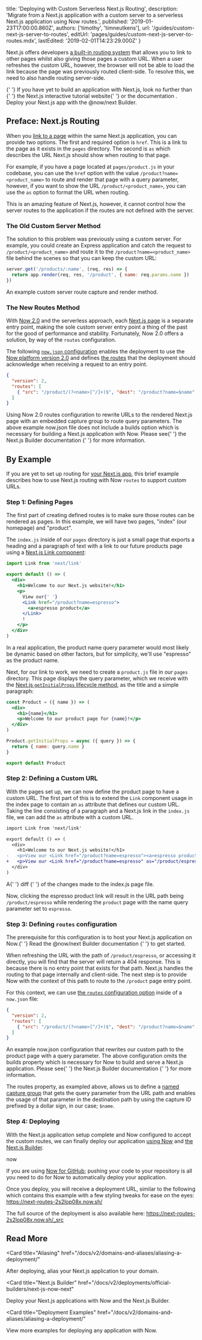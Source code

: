 
  title: 'Deploying with Custom Serverless Next.js Routing',
  description:
    'Migrate from a Next.js application with a custom server to a serverless Next.js application using Now routes.',
  published: '2019-01-23T17:00:00.860Z',
  authors: ['timothy', 'timneutkens'],
  url: '/guides/custom-next-js-server-to-routes',
  editUrl: 'pages/guides/custom-next-js-server-to-routes.mdx',
  lastEdited: '2019-02-01T14:23:29.000Z'
}

Next.js offers developers [a built-in routing system](https://nextjs.org/docs/#routing) that allows you to link to other pages whilst also giving those pages a custom URL. When a user refreshes the custom URL, however, the browser will not be able to load the link because the page was previously routed client-side. To resolve this, we need to also handle routing server-side.

<Note>
  {' '}
  If you have yet to build an application with Next.js, look no further than<GenericLink href="https://nextjs.org/learn">
    {' '}
    the Next.js interactive tutorial website{' '}
  </GenericLink> or <GenericLink href="https://nextjs.org/docs">
    the documentation
  </GenericLink>. <GenericLink href="/docs/v2/deployments/official-builders/next-js-now-next">Deploy your Next.js app with the @now/next Builder.</GenericLink>
</Note>

## Preface: Next.js Routing

When you [link to a page](https://nextjs.org/docs/#routing) within the same Next.js application, you can provide two options. The first and required option is `href`. This is a link to the page as it exists in the `pages` directory. The second is `as` which describes the URL Next.js should show when routing to that page.

For example, if you have a page located at `pages/product.js` in your codebase, you can use the `href` option with the value `/product?name=<product_name>` to route and render that page with a query parameter, however, if you want to show the URL `/product/<product_name>`, you can use the `as` option to format the URL when routing.

This is an amazing feature of Next.js, however, it cannot control how the server routes to the application if the routes are not defined with the server.

### The Old Custom Server Method

The solution to this problem was previously using a custom server. For example, you could create an Express application and catch the request to `/product/<product_name>` and route it to the `/product?name=<product_name>` file behind the scenes so that you can keep the custom URL:

```js
server.get('/products/:name', (req, res) => {
  return app.render(req, res, '/product', { name: req.params.name })
})
```

<Caption>An example custom server route capture and render method.</Caption>

### The New Routes Method

With [Now 2.0](https://zeit.co/docs/v2/platform/upgrade-to-2-0/) and the serverless approach, each [Next.js page](https://zeit.co/docs/v2/deployments/official-builders/next-js-now-next/) is a separate entry point, making the sole custom server entry point a thing of the past for the good of performance and stability. Fortunately, Now 2.0 offers a solution, by way of the `routes` configuration.

The following [`now.json` configuration](/docs/v2/deployments/configuration) enables the deployment to use the [Now platform version 2.0](https://zeit.co/docs/v2/platform/overview/#versioning) and defines [the routes](/docs/v2/deployments/configuration#routes) that the deployment should acknowledge when receiving a request to an entry point.

```json
{
  "version": 2,
  "routes": [
    { "src": "/product/(?<name>[^/]+)$", "dest": "/product?name=$name" }
  ]
}
```

<Caption>
  Using Now 2.0 routes configuration to rewrite URLs to the rendered Next.js
  page with an embedded capture group to route query parameters.
</Caption>

<Note>
  The above example <InlineCode>now.json</InlineCode> file does not include a
  builds option which is necessary for building a Next.js application with Now.
  Please see{' '}
  <GenericLink href="/docs/v2/deployments/official-builders/next-js-now-next/#how-to-use-it">
    the Next.js Builder documentation
  </GenericLink>{' '}
  for more information.
</Note>

## By Example

If you are yet to set up routing for [your Next.js app](https://nextjs.org/docs/#setup), this brief example describes how to use Next.js routing with Now `routes` to support custom URLs.

### Step 1: Defining Pages

The first part of creating defined routes is to make sure those routes can be rendered as pages. In this example, we will have two pages, "index" (our homepage) and "product".

The `index.js` inside of our `pages` directory is just a small page that exports a heading and a paragraph of text with a link to our future products page using a [Next.js Link component](https://nextjs.org/docs/#with-link):

```jsx
import Link from 'next/link'

export default () => (
  <div>
    <h1>Welcome to our Next.js website!</h1>
    <p>
      View our{' '}
      <Link href="/product?name=espresso">
        <a>espresso product</a>
      </Link>
      !
    </p>
  </div>
)
```

<Note>
  In a real application, the product name query parameter would most likely be
  dynamic based on other factors, but for simplicity, we'll use "espresso" as
  the product name.
</Note>

Next, for our link to work, we need to create a `product.js` file in our `pages` directory. This page displays the query parameter, which we receive with the [Next.js `getInitialProps` lifecycle method](https://nextjs.org/docs/#fetching-data-and-component-lifecycle), as the title and a simple paragraph:

```jsx
const Product = ({ name }) => (
  <div>
    <h1>{name}</h1>
    <p>Welcome to our product page for {name}!</p>
  </div>
)

Product.getInitialProps = async ({ query }) => {
  return { name: query.name }
}

export default Product
```

### Step 2: Defining a Custom URL

With the pages set up, we can now define the product page to have a custom URL.
The first part of this is to extend the `Link` component usage in the index page to contain an `as` attribute that defines our custom URL. Taking the line consisting of a paragraph and a Next.js link in the `index.js` file, we can add the `as` attribute with a custom URL.

```diff
import Link from 'next/link'

export default () => (
  <div>
    <h1>Welcome to our Next.js website!</h1>
-   <p>View our <Link href="/product?name=espresso"><a>espresso product</a></Link>!</p>
+   <p>View our <Link href="/product?name=espresso" as="/product/espresso"><a>espresso product</a></Link>!</p>
  </div>
)
```

<Caption>
  A{' '}
  <GenericLink href="https://en.wikipedia.org/wiki/File_comparison">
    diff
  </GenericLink>{' '}
  of the changes made to the <InlineCode>index.js</InlineCode> page file.
</Caption>

Now, clicking the espresso product link will result in the URL path being `/product/espresso` while rendering the `product` page with the name query parameter set to `espresso`.

### Step 3: Defining `routes` configuration

<Note>
  The prerequisite for this configuration is to host your Next.js application on
  Now.{' '}
  <GenericLink href="/docs/v2/deployments/official-builders/next-js-now-next/">
    Read the @now/next Builder documentation
  </GenericLink>{' '}
  to get started.
</Note>

When refreshing the URL with the path of `/product/espresso`, or accessing it directly, you will find that the server will return a 404 response. This is because there is no entry point that exists for that path. Next.js handles the routing to that page internally and client-side. The next step is to provide Now with the context of this path to route to the `/product` page entry point.

For this context, we can use [the `routes` configuration option](/docs/v2/deployments/configuration#routes) inside of a `now.json` file:

```json
{
  "version": 2,
  "routes": [
    { "src": "/product/(?<name>[^/]+)$", "dest": "/product?name=$name" }
  ]
}
```

<Caption>
  An example <InlineCode>now.json</InlineCode> configuration that rewrites our
  custom path to the product page with a query parameter.
</Caption>

<Note>
  The above configuration omits the <InlineCode>builds</InlineCode> property
  which is necessary for Now to build and serve a Next.js application. Please
  see{' '}
  <GenericLink href="/docs/v2/deployments/official-builders/next-js-now-next/#how-to-use-it">
    the Next.js Builder documentation
  </GenericLink>{' '}
  for more information.
</Note>

The routes property, as exampled above, allows us to define a [named capture group](https://www.pcre.org/original/doc/html/pcrepattern.html#SEC16) that gets the query parameter from the URL path and enables the usage of that parameter in the destination path by using the capture ID prefixed by a dollar sign, in our case; `$name`.

### Step 4: Deploying

With the Next.js application setup complete and Now configured to accept the custom routes, we can finally deploy our application [using Now](/docs) and [the Next.js Builder](/docs/v2/deployments/official-builders/next-js-now-next/).

<TerminalInput>now</TerminalInput>

If you are using [Now for GitHub](/docs/v2/integrations/now-for-github/); pushing your code to your repository is all you need to do for Now to automatically deploy your application.

Once you deploy, you will receive a deployment URL, similar to the following which contains this example with a few styling tweaks for ease on the eyes: <https://next-routes-2s2lop08x.now.sh/>

The full source of the deployment is also available here: <https://next-routes-2s2lop08x.now.sh/_src>

## Read More

<Card
  title="Aliasing"
  href="/docs/v2/domains-and-aliases/aliasing-a-deployment/"
>
  After deploying, alias your Next.js application to your domain.
</Card>

<Card
  title="Next.js Builder"
  href="/docs/v2/deployments/official-builders/next-js-now-next"
>
  Deploy your Next.js applications with Now and the Next.js Builder.
</Card>

<Card
  title="Deployment Examples"
  href="/docs/v2/domains-and-aliases/aliasing-a-deployment/"
>
  View more examples for deploying any application with Now.
</Card>

